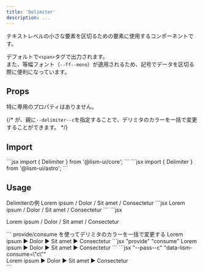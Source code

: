 ```yaml
---
title: 'Delimiter'
description: ...
---
```



テキストレベルの小さな要素を区切るための要素に使用するコンポーネントです。

デフォルトで`<span>`タグで出力されます。  
また、等幅フォント（<PropBadge type="cssvar">`--ff--mono`</PropBadge>）が適用されるため、記号でデータを区切る際に便利になっています。


## Props

特に専用のプロパティはありません。

{/* が、親に<PropBadge type="cssvar">`--delimiter--c`</PropBadge>を指定することで、デリミタのカラーを一括で変更することができます。 */}


## Import

<Preview>
	<PreviewCode slot='tab' label='React'>
```jsx
import { Delimiter } from '@lism-ui/core';
```
	</PreviewCode>
	<PreviewCode slot='tab' label='Astro'>
```jsx
import { Delimiter } from '@lism-ui/astro';
```
	</PreviewCode>
</Preview>


## Usage

<Preview>
	<PreviewTitle>Delimiterの例</PreviewTitle>
	<PreviewArea resize p={20}>
		<Text>
			<span>Lorem ipsum</span>
			<Delimiter> / </Delimiter>
			<span>Dolor</span>
			<Delimiter> / </Delimiter>
			<span>Sit amet</span>
			<Delimiter> / </Delimiter>
			<span>Consectetur</span>
		</Text>
	</PreviewArea>
	<PreviewCode slot="tab" label="React, Astro">
	```jsx
	<Text>
		<span>Lorem ipsum</span>
		<Delimiter> / </Delimiter>
		<span>Dolor</span>
		<Delimiter> / </Delimiter>
		<span>Sit amet</span>
		<Delimiter> / </Delimiter>
		<span>Consectetur</span>
	</Text>
	```
	</PreviewCode>
	<PreviewCode slot="tab" label="HTML">
	```jsx
	<p>
		<span>Lorem ipsum</span>
		<span class="e--delimiter"> / </span>
		<span>Dolor</span>
		<span class="e--delimiter"> / </span>
		<span>Sit amet</span>
		<span class="e--delimiter"> / </span>
		<span>Consectetur</span>
	</p>
	```
	</PreviewCode>
</Preview>


<Preview>
	<PreviewTitle>provide/consume を使ってデリミタのカラーを一括で変更する</PreviewTitle>
	<PreviewArea resize p={20}>
		<Cluster gap={20} provide={{c: 'accent'}}>
			<span >Lorem ipsum</span>
			<Delimiter consume="c">▶</Delimiter>
			<span >Dolor</span>
			<Delimiter consume="c">▶</Delimiter>
			<span >Sit amet</span>
			<Delimiter consume="c">▶</Delimiter>
			<span >Consectetur</span>
		</Cluster>
	</PreviewArea>
	<PreviewCode slot="tab" label="React, Astro">
	```jsx "provide" "consume"
	<Cluster gap={20} provide={{c: 'accent'}}>
		<span >Lorem ipsum</span>
		<Delimiter consume="c">▶</Delimiter>
		<span >Dolor</span>
		<Delimiter consume="c">▶</Delimiter>
		<span >Sit amet</span>
		<Delimiter consume="c">▶</Delimiter>
		<span >Consectetur</span>
	</Cluster>
	```
	</PreviewCode>
	<PreviewCode slot="tab" label="HTML">
	```jsx "--pass--c" "data-lism-consume=\"c\""
	<div class="l--flex l--flex--cluster -gap:20" style="--pass--c:var(--accent)">
		<span>Lorem ipsum</span>
		<span class="e--delimiter" data-lism-consume="c">▶</span>
		<span>Dolor</span>
		<span class="e--delimiter" data-lism-consume="c">▶</span>
		<span>Sit amet</span>
		<span class="e--delimiter" data-lism-consume="c">▶</span>
		<span>Consectetur</span>
	</div>
	```
	</PreviewCode>
</Preview>

